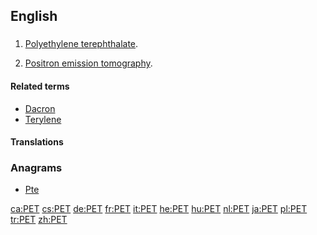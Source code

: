 {{also|pet}}
==English==

==={{acronym-old|en}}===
{{head|en}}

# {{context|organic compound|lang=en}} [[polyethylene terephthalate|Polyethylene terephthalate]].
# [[positron emission tomography|Positron emission tomography]].

====Related terms====
* [[Dacron]]
* [[Terylene]]

====Translations====
{{trans-see|polyethylene terephthalate}}

{{trans-see|positron emission tomography}}

===Anagrams===
* [[Pte#English|Pte]]

[[ca:PET]]
[[cs:PET]]
[[de:PET]]
[[fr:PET]]
[[it:PET]]
[[he:PET]]
[[hu:PET]]
[[nl:PET]]
[[ja:PET]]
[[pl:PET]]
[[tr:PET]]
[[zh:PET]]